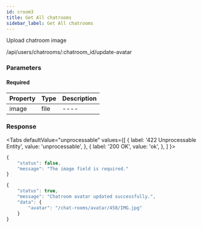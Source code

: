 ```yaml
---
id: croom3
title: Get All chatrooms
sidebar_label: Get All chatrooms
---
```



Upload chatroom image

<Endpoint req="POST">/api/users/chatrooms/:chatroom_id/update-avatar</Endpoint>

### Parameters 

#### Required
| Property | Type | Description |
| ---- | ---- | ---- |
| image | file | ---- |

### Response
<Tabs
  defaultValue="unprocessable"
  values={[
    { label: '422 Unprocessable Entity', value: 'unprocessable', },
    { label: '200 OK', value: 'ok', },
  ]
}>
<TabItem value="unprocessable">

```js
{
    "status": false,
    "message": "The image field is required."
}
```
</TabItem>
<TabItem value="ok">

```js
{
    "status": true,
    "message": "Chatroom avatar updated successfully.",
    "data": {
        "avatar": "/chat-rooms/avatar/458/IMG.jpg"
    }
}
```
</TabItem>
</Tabs>